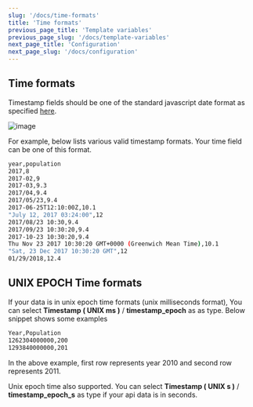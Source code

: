 ```yaml
---
slug: '/docs/time-formats'
title: 'Time formats'
previous_page_title: 'Template variables'
previous_page_slug: '/docs/template-variables'
next_page_title: 'Configuration'
next_page_slug: '/docs/configuration'
---
```


## Time formats

Timestamp fields should be one of the standard javascript date format as specified [here](https://developer.mozilla.org/en-US/docs/Web/JavaScript/Reference/Global_Objects/Date/Date).

![image](https://user-images.githubusercontent.com/153843/92720934-3d0d2080-f35d-11ea-93e3-c1ff46d4ea59.png#center)

For example, below lists various valid timestamp formats. Your time field can be one of this format.

```bash
year,population
2017,8
2017-02,9
2017-03,9.3
2017/04,9.4
2017/05/23,9.4
2017-06-25T12:10:00Z,10.1
"July 12, 2017 03:24:00",12
2017/08/23 10:30,9.4
2017/09/23 10:30:20,9.4
2017-10-23 10:30:20,9.4
Thu Nov 23 2017 10:30:20 GMT+0000 (Greenwich Mean Time),10.1
"Sat, 23 Dec 2017 10:30:20 GMT",12
01/29/2018,12.4
```

## UNIX EPOCH Time formats

If your data is in unix epoch time formats (unix milliseconds format), You can select **Timestamp ( UNIX ms )** / **timestamp_epoch** as as type. Below snippet shows some examples

```bash
Year,Population
1262304000000,200
1293840000000,201
```

In the above example, first row represents year 2010 and second row represents 2011.

Unix epoch time also supported. You can select **Timestamp ( UNIX s )** / **timestamp_epoch_s** as type if your api data is in seconds.
